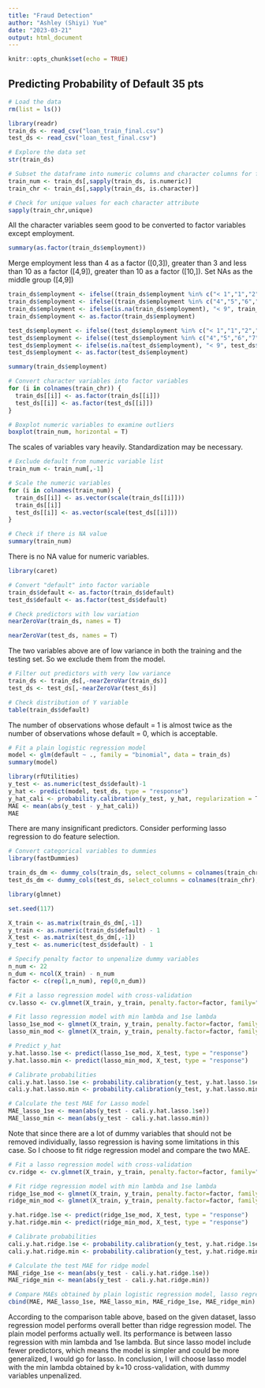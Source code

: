 ```yaml
---
title: "Fraud Detection"
author: "Ashley (Shiyi) Yue"
date: "2023-03-21"
output: html_document
---
```


```r
knitr::opts_chunk$set(echo = TRUE)
```

## Predicting Probability of Default 35 pts
```r
# Load the data
rm(list = ls())

library(readr)
train_ds <- read_csv("loan_train_final.csv")
test_ds <- read_csv("loan_test_final.csv")
```
```r
# Explore the data set
str(train_ds)
```

```r
# Subset the dataframe into numeric columns and character columns for further study
train_num <- train_ds[,sapply(train_ds, is.numeric)]
train_chr <- train_ds[,sapply(train_ds, is.character)]
```


```r
# Check for unique values for each character attribute
sapply(train_chr,unique)
```

All the character variables seem good to be converted to factor variables except employment. 

```r
summary(as.factor(train_ds$employment))
```

Merge employment less than 4 as a factor ([0,3]), greater than 3 and less than 10 as a factor ([4,9]), greater than 10 as a factor ([10,]). Set NAs as the middle group ([4,9])
```r
train_ds$employment <- ifelse((train_ds$employment %in% c("< 1","1","2","3")), "< 4", train_ds$employment)
train_ds$employment <- ifelse((train_ds$employment %in% c("4","5","6","7","8","9")), "< 9", train_ds$employment)
train_ds$employment <- ifelse(is.na(train_ds$employment), "< 9", train_ds$employment)
train_ds$employment <- as.factor(train_ds$employment)

test_ds$employment <- ifelse((test_ds$employment %in% c("< 1","1","2","3")), "< 4", test_ds$employment)
test_ds$employment <- ifelse((test_ds$employment %in% c("4","5","6","7","8","9")), "< 9", test_ds$employment)
test_ds$employment <- ifelse(is.na(test_ds$employment), "< 9", test_ds$employment)
test_ds$employment <- as.factor(test_ds$employment)

summary(train_ds$employment)
```


```r
# Convert character variables into factor variables
for (i in colnames(train_chr)) {
  train_ds[[i]] <- as.factor(train_ds[[i]])
  test_ds[[i]] <- as.factor(test_ds[[i]])
}
```

```r
# Boxplot numeric variables to examine outliers
boxplot(train_num, horizontal = T)
```

The scales of variables vary heavily. Standardization may be necessary.
```r
# Exclude default from numeric variable list
train_num <- train_num[,-1]

# Scale the numeric variables
for (i in colnames(train_num)) {
  train_ds[[i]] <- as.vector(scale(train_ds[[i]]))
  train_ds[[i]] 
  test_ds[[i]] <- as.vector(scale(test_ds[[i]]))
}
```


```r
# Check if there is NA value
summary(train_num)
```

There is no NA value for numeric variables.

```r
library(caret)

# Convert "default" into factor variable
train_ds$default <- as.factor(train_ds$default)
test_ds$default <- as.factor(test_ds$default)

# Check predictors with low variation
nearZeroVar(train_ds, names = T)
```

```r
nearZeroVar(test_ds, names = T)
```

The two variables above  are of low variance in both the training and the testing set. So we exclude them from the model.

```r
# Filter out predictors with very low variance
train_ds <- train_ds[,-nearZeroVar(train_ds)]
test_ds <- test_ds[,-nearZeroVar(test_ds)]
```

```r
# Check distribution of Y variable
table(train_ds$default)
```

The number of observations whose default = 1 is almost twice as the number of observations whose default = 0, which is acceptable.


```r
# Fit a plain logistic regression model
model <- glm(default ~ ., family = "binomial", data = train_ds)
summary(model)
```

```r
library(rfUtilities)
y_test <- as.numeric(test_ds$default)-1
y_hat <- predict(model, test_ds, type = "response")
y_hat_cali <- probability.calibration(y_test, y_hat, regularization = T)
MAE <- mean(abs(y_test - y_hat_cali))
MAE
```

There are many insignificant predictors. Consider performing lasso regression to do feature selection.

```r
# Convert categorical variables to dummies
library(fastDummies)

train_ds_dm <- dummy_cols(train_ds, select_columns = colnames(train_chr), remove_selected_columns = T, remove_first_dummy = T)
test_ds_dm <- dummy_cols(test_ds, select_columns = colnames(train_chr), remove_selected_columns = T, remove_first_dummy = T)
```

```r
library(glmnet)

set.seed(117)

X_train <- as.matrix(train_ds_dm[,-1])
y_train <- as.numeric(train_ds$default) - 1
X_test <- as.matrix(test_ds_dm[,-1])
y_test <- as.numeric(test_ds$default) - 1

# Specify penalty factor to unpenalize dummy variables
n_num <- 22
n_dum <- ncol(X_train) - n_num
factor <- c(rep(1,n_num), rep(0,n_dum))

# Fit a lasso regression model with cross-validation
cv.lasso <- cv.glmnet(X_train, y_train, penalty.factor=factor, family="binomial", alpha = 1)

# Fit lasso regression model with min lambda and 1se lambda
lasso_1se_mod <- glmnet(X_train, y_train, penalty.factor=factor, family="binomial", alpha = 1, lambda = cv.lasso$lambda.1se)
lasso_min_mod <- glmnet(X_train, y_train, penalty.factor=factor, family="binomial", alpha = 1, lambda = cv.lasso$lambda.min)
```

```r
# Predict y_hat
y.hat.lasso.1se <- predict(lasso_1se_mod, X_test, type = "response")
y.hat.lasso.min <- predict(lasso_min_mod, X_test, type = "response")

# Calibrate probabilities
cali.y.hat.lasso.1se <- probability.calibration(y_test, y.hat.lasso.1se, regularization = TRUE) 
cali.y.hat.lasso.min <- probability.calibration(y_test, y.hat.lasso.min, regularization = TRUE) 

# Calculate the test MAE for Lasso model
MAE_lasso_1se <- mean(abs(y_test - cali.y.hat.lasso.1se))
MAE_lasso_min <- mean(abs(y_test - cali.y.hat.lasso.min))
```


Note that since there are a lot of dummy variables that should not be removed individually, lasso regression is having some limitations in this case. So I choose to fit ridge regression model and compare the two MAE.
```r
# Fit a lasso regression model with cross-validation
cv.ridge <- cv.glmnet(X_train, y_train, penalty.factor=factor, family="binomial", alpha = 0)

# Fit ridge regression model with min lambda and 1se lambda
ridge_1se_mod <- glmnet(X_train, y_train, penalty.factor=factor, family="binomial", alpha = 0, lambda = cv.ridge$lambda.1se)
ridge_min_mod <- glmnet(X_train, y_train, penalty.factor=factor, family="binomial", alpha = 0, lambda = cv.ridge$lambda.min)

y.hat.ridge.1se <- predict(ridge_1se_mod, X_test, type = "response")
y.hat.ridge.min <- predict(ridge_min_mod, X_test, type = "response")

# Calibrate probabilities
cali.y.hat.ridge.1se <- probability.calibration(y_test, y.hat.ridge.1se, regularization = TRUE) 
cali.y.hat.ridge.min <- probability.calibration(y_test, y.hat.ridge.min, regularization = TRUE) 

# Calculate the test MAE for ridge model
MAE_ridge_1se <- mean(abs(y_test - cali.y.hat.ridge.1se))
MAE_ridge_min <- mean(abs(y_test - cali.y.hat.ridge.min))

# Compare MAEs obtained by plain logistic regression model, lasso regression model, and ridge regression model
cbind(MAE, MAE_lasso_1se, MAE_lasso_min, MAE_ridge_1se, MAE_ridge_min)
```
According to the comparison table above, based on the given dataset, lasso regression model performs overall better than ridge regression model. The plain model performs actually well. Its performance is between lasso regression with min lambda and 1se lambda. But since lasso model include fewer predictors, which means the model is simpler and could be more generalized, I would go for lasso. In conclusion, I will choose lasso model with the min lambda obtained by k=10 cross-validation, with dummy variables unpenalized.